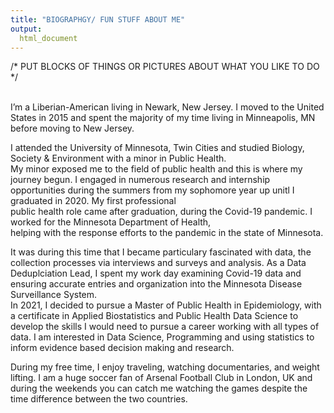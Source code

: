 ```yaml
---
title: "BIOGRAPHGY/ FUN STUFF ABOUT ME"
output: 
  html_document
---
```


/* PUT BLOCKS OF THINGS OR PICTURES ABOUT WHAT YOU LIKE TO DO */
<script>
   $(document).ready(function() {
     $head = $('#header');
     $head.prepend('<img src=\"images/me.jpeg\" style=\"float: right;width: 150px;border-radius:50%;\"/>')
   });
</script>

<br>
I'm a Liberian-American living in Newark, New Jersey. I moved to the United States in 
2015 and spent the majority of my time living in Minneapolis, MN
before moving to New Jersey. 

I attended the University of Minnesota, Twin Cities and studied Biology, Society 
& Environment with a minor in Public Health. <br>My minor exposed me to the field of 
public health and this is where my journey begun. I engaged in numerous research and 
internship opportunities during the summers from my sophomore year up unitl I
graduated in 2020. My first professional <br> public health role
came after graduation, during the Covid-19 pandemic. I worked for the 
Minnesota Department of Health, <br> helping with the response efforts to the pandemic 
in the state of Minnesota. <br>

It was during this time that I became particulary fascinated with 
data, the collection processes via interviews and surveys and analysis. As a Data Deduplciation Lead,
I spent my work day examining Covid-19 data and ensuring accurate entries and organization
into the Minnesota Disease Surveillance System. <br> 
In 2021, I decided to pursue a Master of Public Health in Epidemiology, with a certificate in 
Applied Biostatistics and Public Health Data Science to develop the skills I would need to pursue 
a career working with all types of data. I am interested in Data Science, Programming and 
using statistics to inform evidence based decision making and research. 

During my free time, I enjoy traveling, watching documentaries, and weight lifting.
I am a huge soccer fan of Arsenal Football Club in London, UK and during the weekends 
you can catch me watching the games despite the time difference between the two countries. 


